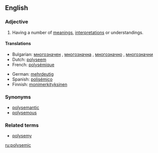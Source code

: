 ==English==

===Adjective===
{{en-adj}}

# {{linguistics}} Having a number of [[meaning]]s, [[interpretation]]s or understandings.

====Translations====
{{trans-top|having a number of meanings, interpretations or understandings}}
* Bulgarian: [[многозначен]] {{m}}, [[многозначна]] {{f}}, [[многозначно]] {{n}}, [[многозначни]] {{p}}
* Dutch: [[polyseem]]
* French: [[polysémique]]
{{trans-mid}}
* German: [[mehrdeutig]]
* Spanish: [[polisémico]]
* Finnish: [[monimerkityksinen]]
{{trans-bottom}}

===Synonyms===
* [[polysemantic]]
* [[polysemous]]

===Related terms===
* [[polysemy]]

[[ru:polysemic]]
